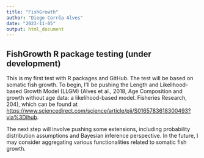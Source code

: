 ```yaml
---
title: "FishGrowth"
author: "Diego Corrêa Alves"
date: "2023-11-05"
output: html_document
---
```


## FishGrowth R package testing (under development)

This is my first test with R packages and GitHub. The test will be based on somatic fish growth. To begin, I'll be pushing the Length and Likelihood-based Growth Model (LLGM) (Alves et al., 2018, Age Composition and growth without age data: a likelihood-based model. Fisheries Research, 204), which can be found at <https://www.sciencedirect.com/science/article/pii/S0165783618300493?via%3Dihub>.

The next step will involve pushing some extensions, including probability distribution assumptions and Bayesian inference perspective. In the future, I may consider aggregating various functionalities related to somatic fish growth.
